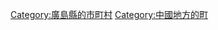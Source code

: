 {{Commonscat|Kitahiroshima, Hiroshima}}
{{Catmore}}

{{DEFAULTSORT:Kitahiroshima}}
[[Category:廣島縣的市町村|Category:廣島縣的市町村]]
[[Category:中國地方的町|Category:中國地方的町]]